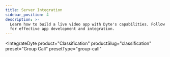 ```yaml
---
title: Server Integration
sidebar_position: 4
description: >-
  Learn how to build a live video app with Dyte's capabilities. Follow our guide
  for effective app development and integration.
---
```



<IntegrateDyte
  product="Classification"
  productSlug="classification"
  preset="Group Call"
  presetType="group-call"
></IntegrateDyte>

<Head>
  <title>Server Integration Guide</title>
  <meta name="description" content="Learn how to build a live video app with Dyte's capabilities. Follow our guide for effective app development and integration."/>
  <html className="custom-list"/>
</Head>
  


